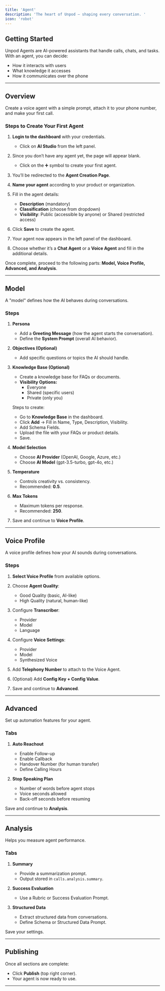 ```yaml
---
title: 'Agent'
description: 'The heart of Unpod – shaping every conversation. '
icon: 'robot'
---
```

## Getting Started  

Unpod Agents are AI-powered assistants that handle calls, chats, and tasks. With an agent, you can decide:  
- How it interacts with users  
- What knowledge it accesses  
- How it communicates over the phone  

---

## Overview  

Create a voice agent with a simple prompt, attach it to your phone number, and make your first call.  

### Steps to Create Your First Agent  

1. **Login to the dashboard** with your credentials.  
   - Click on **AI Studio** from the left panel.  

2. Since you don’t have any agent yet, the page will appear blank.  
   - Click on the ➕ symbol to create your first agent.  

3. You’ll be redirected to the **Agent Creation Page**.  

4. **Name your agent** according to your product or organization.  

5. Fill in the agent details:  
   - **Description** (mandatory)  
   - **Classification** (choose from dropdown)  
   - **Visibility**: Public (accessible by anyone) or Shared (restricted access)  

6. Click **Save** to create the agent.  

7. Your agent now appears in the left panel of the dashboard.  

8. Choose whether it’s a **Chat Agent** or a **Voice Agent** and fill in the additional details.  

Once complete, proceed to the following parts: **Model, Voice Profile, Advanced, and Analysis**.  

---

## Model  

A "model" defines how the AI behaves during conversations.  

### Steps  

1. **Persona**  
   - Add a **Greeting Message** (how the agent starts the conversation).  
   - Define the **System Prompt** (overall AI behavior).  

2. **Objectives (Optional)**  
   - Add specific questions or topics the AI should handle.  

3. **Knowledge Base (Optional)**  
   - Create a knowledge base for FAQs or documents.  
   - **Visibility Options:**  
     - Everyone  
     - Shared (specific users)  
     - Private (only you)  

   Steps to create:  
   - Go to **Knowledge Base** in the dashboard.  
   - Click **Add** → Fill in Name, Type, Description, Visibility.  
   - Add Schema Fields.  
   - Upload the file with your FAQs or product details.  
   - Save.  

4. **Model Selection**  
   - Choose **AI Provider** (OpenAI, Google, Azure, etc.)  
   - Choose **AI Model** (gpt-3.5-turbo, gpt-4o, etc.)  

5. **Temperature**  
   - Controls creativity vs. consistency.  
   - Recommended: **0.5**.  

6. **Max Tokens**  
   - Maximum tokens per response.  
   - Recommended: **250**.  

7. Save and continue to **Voice Profile**.  

---

## Voice Profile  

A voice profile defines how your AI sounds during conversations.  

### Steps  

1. **Select Voice Profile** from available options.  

2. Choose **Agent Quality**:  
   - Good Quality (basic, AI-like)  
   - High Quality (natural, human-like)  

3. Configure **Transcriber**:  
   - Provider  
   - Model  
   - Language  

4. Configure **Voice Settings**:  
   - Provider  
   - Model  
   - Synthesized Voice  

5. Add **Telephony Number** to attach to the Voice Agent.  

6. (Optional) Add **Config Key + Config Value**.  

7. Save and continue to **Advanced**.  

---

## Advanced  

Set up automation features for your agent.  

### Tabs  

1. **Auto Reachout**  
   - Enable Follow-up  
   - Enable Callback  
   - Handover Number (for human transfer)  
   - Define Calling Hours  

2. **Stop Speaking Plan**  
   - Number of words before agent stops  
   - Voice seconds allowed  
   - Back-off seconds before resuming  

Save and continue to **Analysis**.  

---

## Analysis  

Helps you measure agent performance.  

### Tabs  

1. **Summary**  
   - Provide a summarization prompt.  
   - Output stored in `calls.analysis.summary`.  

2. **Success Evaluation**  
   - Use a Rubric or Success Evaluation Prompt.  

3. **Structured Data**  
   - Extract structured data from conversations.  
   - Define Schema or Structured Data Prompt.  

Save your settings.  

---

## Publishing  

Once all sections are complete:  
- Click **Publish** (top right corner).  
- Your agent is now ready to use.  

---
